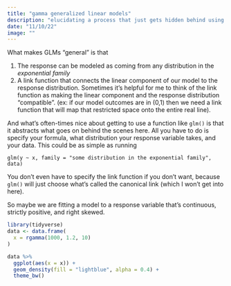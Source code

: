 ```yaml
---
title: "gamma generalized linear models"
description: "elucidating a process that just gets hidden behind using glm()"
date: "11/10/22"
image: ""
---
```


What makes GLMs "general" is that

1.  The response can be modeled as coming from any distribution in the *exponential family*
2.  A link function that connects the linear component of our model to the response distribution. Sometimes it's helpful for me to think of the link function as making the linear component and the response distribution "compatible". (ex: if our model outcomes are in (0,1) then we need a link function that will map that restricted space onto the entire real line).

And what's often-times nice about getting to use a function like `glm()` is that it abstracts what goes on behind the scenes here. All you have to do is specify your formula, what distribution your response variable takes, and your data. This could be as simple as running

    glm(y ~ x, family = "some distribution in the exponential family", data)

You don't even have to specify the link function if you don't want, because `glm()` will just choose what's called the canonical link (which I won't get into here).

So maybe we are fitting a model to a response variable that's continuous, strictly positive, and right skewed.

```r
library(tidyverse)
data <- data.frame(
  x = rgamma(1000, 1.2, 10)
)
```

```r
data %>% 
  ggplot(aes(x = x)) +
  geom_density(fill = "lightblue", alpha = 0.4) +
  theme_bw()
```

